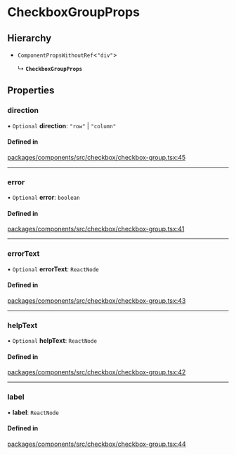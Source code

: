 # CheckboxGroupProps

## Hierarchy

- `ComponentPropsWithoutRef`\<`"div"`\>

  ↳ **`CheckboxGroupProps`**

## Properties

### direction

• `Optional` **direction**: `"row"` \| `"column"`

#### Defined in

[packages/components/src/checkbox/checkbox-group.tsx:45](https://github.com/vtex/shoreline/blob/7e966c5a4/packages/components/src/checkbox/checkbox-group.tsx#L45)

---

### error

• `Optional` **error**: `boolean`

#### Defined in

[packages/components/src/checkbox/checkbox-group.tsx:41](https://github.com/vtex/shoreline/blob/7e966c5a4/packages/components/src/checkbox/checkbox-group.tsx#L41)

---

### errorText

• `Optional` **errorText**: `ReactNode`

#### Defined in

[packages/components/src/checkbox/checkbox-group.tsx:43](https://github.com/vtex/shoreline/blob/7e966c5a4/packages/components/src/checkbox/checkbox-group.tsx#L43)

---

### helpText

• `Optional` **helpText**: `ReactNode`

#### Defined in

[packages/components/src/checkbox/checkbox-group.tsx:42](https://github.com/vtex/shoreline/blob/7e966c5a4/packages/components/src/checkbox/checkbox-group.tsx#L42)

---

### label

• **label**: `ReactNode`

#### Defined in

[packages/components/src/checkbox/checkbox-group.tsx:44](https://github.com/vtex/shoreline/blob/7e966c5a4/packages/components/src/checkbox/checkbox-group.tsx#L44)
